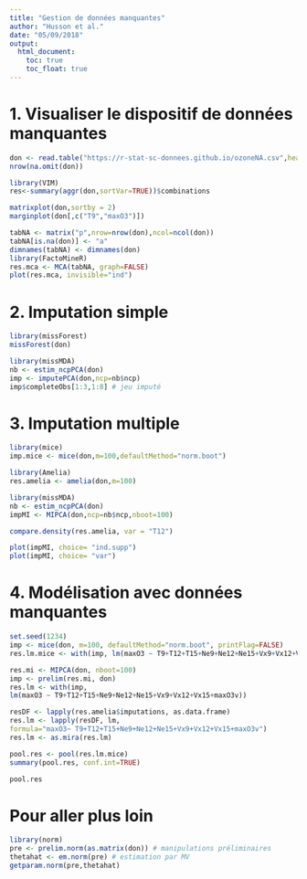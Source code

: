 ---
title: "Gestion de données manquantes"
author: "Husson et al."
date: "05/09/2018"
output:
  html_document:
    toc: true
    toc_float: true 
---


# 1. Visualiser le dispositif de données manquantes

```{r,results="hide",message=FALSE,warning=FALSE}
don <- read.table("https://r-stat-sc-donnees.github.io/ozoneNA.csv",header=TRUE,sep=";",row.names=1)
nrow(na.omit(don))
```

```{r,results = "hide",message=FALSE,warning=FALSE}
library(VIM)
res<-summary(aggr(don,sortVar=TRUE))$combinations
```

```{r,results="hide",message=FALSE,warning=FALSE}
matrixplot(don,sortby = 2)
marginplot(don[,c("T9","maxO3")])
```
```{r,results="hide",message=FALSE,warning=FALSE}
tabNA <- matrix("p",nrow=nrow(don),ncol=ncol(don))
tabNA[is.na(don)] <- "a"
dimnames(tabNA) <- dimnames(don)
library(FactoMineR)
res.mca <- MCA(tabNA, graph=FALSE) 
plot(res.mca, invisible="ind")
```

# 2. Imputation simple

```{r,results="hide",message=FALSE,warning=FALSE}
library(missForest)
missForest(don)
```

```{r,message=FALSE,warning=FALSE}
library(missMDA)
nb <- estim_ncpPCA(don)
imp <- imputePCA(don,ncp=nb$ncp)
imp$completeObs[1:3,1:8] # jeu imputé
```

# 3. Imputation multiple

```{r,results="hide",message=FALSE,warning=FALSE}
library(mice)
imp.mice <- mice(don,m=100,defaultMethod="norm.boot")

library(Amelia)
res.amelia <- amelia(don,m=100)

library(missMDA)
nb <- estim_ncpPCA(don)
impMI <- MIPCA(don,ncp=nb$ncp,nboot=100)
```

```{r,results="hide",message=FALSE,warning=FALSE}
compare.density(res.amelia, var = "T12")
```

```{r,results="hide",message=FALSE,warning=FALSE}
plot(impMI, choice= "ind.supp")
plot(impMI, choice= "var")
```

# 4. Modélisation avec données manquantes

```{r,results="hide",message=FALSE,warning=FALSE}
set.seed(1234)
imp <- mice(don, m=100, defaultMethod="norm.boot", printFlag=FALSE) 
res.lm.mice <- with(imp, lm(maxO3 ~ T9+T12+T15+Ne9+Ne12+Ne15+Vx9+Vx12+Vx15+maxO3v))
```

```{r,message=FALSE,warning=FALSE}
res.mi <- MIPCA(don, nboot=100) 
imp <- prelim(res.mi, don)
res.lm <- with(imp,
lm(maxO3 ~ T9+T12+T15+Ne9+Ne12+Ne15+Vx9+Vx12+Vx15+maxO3v))
```

```{r,message=FALSE,warning=FALSE}
resDF <- lapply(res.amelia$imputations, as.data.frame) 
res.lm <- lapply(resDF, lm,
formula="maxO3~ T9+T12+T15+Ne9+Ne12+Ne15+Vx9+Vx12+Vx15+maxO3v") 
res.lm <- as.mira(res.lm)
```

```{r,message=FALSE,warning=FALSE}
pool.res <- pool(res.lm.mice)
summary(pool.res, conf.int=TRUE)
```

```{r,results="hide",message=FALSE,warning=FALSE}
pool.res
```

# Pour aller plus loin

```{r,results="hide",message=FALSE,warning=FALSE}
library(norm)
pre <- prelim.norm(as.matrix(don)) # manipulations préliminaires
thetahat <- em.norm(pre) # estimation par MV
getparam.norm(pre,thetahat)
```

